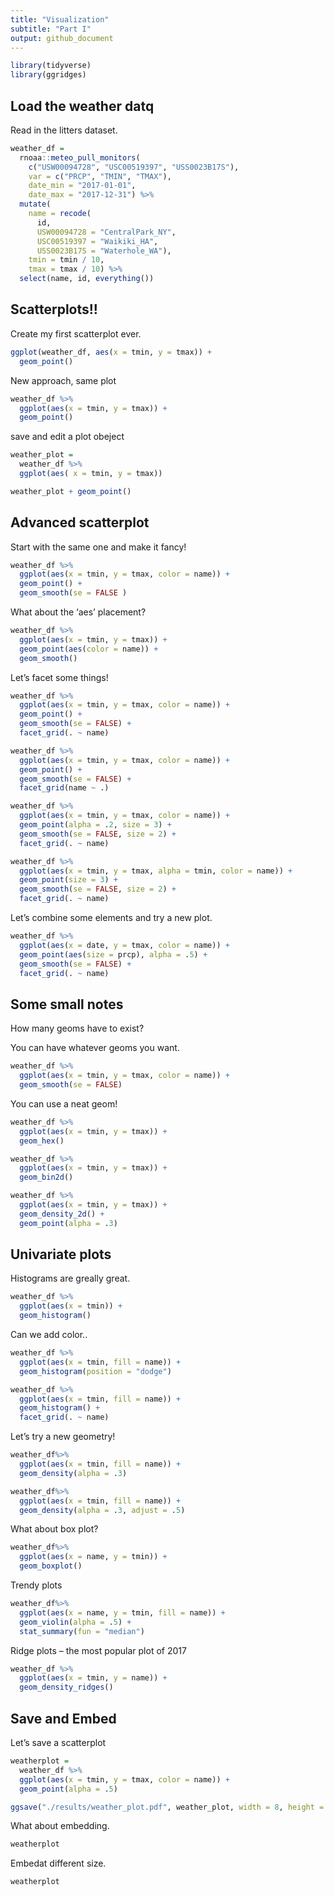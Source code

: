 ```yaml
---
title: "Visualization"
subtitle: "Part I"
output: github_document
---
```


```r
library(tidyverse)
library(ggridges)
```



## Load the weather datq

Read in the litters dataset.

```r
weather_df = 
  rnoaa::meteo_pull_monitors(
    c("USW00094728", "USC00519397", "USS0023B17S"),
    var = c("PRCP", "TMIN", "TMAX"), 
    date_min = "2017-01-01",
    date_max = "2017-12-31") %>%
  mutate(
    name = recode(
      id, 
      USW00094728 = "CentralPark_NY", 
      USC00519397 = "Waikiki_HA",
      USS0023B17S = "Waterhole_WA"),
    tmin = tmin / 10,
    tmax = tmax / 10) %>%
  select(name, id, everything())
```

## Scatterplots!!

Create my first scatterplot ever.

```r
ggplot(weather_df, aes(x = tmin, y = tmax)) + 
  geom_point()
```

New approach, same plot

```r
weather_df %>%
  ggplot(aes(x = tmin, y = tmax)) + 
  geom_point()
```

save and edit a plot obeject

```r
weather_plot = 
  weather_df %>%
  ggplot(aes( x = tmin, y = tmax))

weather_plot + geom_point()
```

## Advanced scatterplot

Start with the same one and make it fancy!

```r
weather_df %>%
  ggplot(aes(x = tmin, y = tmax, color = name)) +
  geom_point() + 
  geom_smooth(se = FALSE )
```


What about the 'aes' placement?

```r
weather_df %>%
  ggplot(aes(x = tmin, y = tmax)) +
  geom_point(aes(color = name)) +
  geom_smooth()
```

Let's facet some things!

```r
weather_df %>%
  ggplot(aes(x = tmin, y = tmax, color = name)) +
  geom_point() +
  geom_smooth(se = FALSE) +
  facet_grid(. ~ name)
```

```r
weather_df %>%
  ggplot(aes(x = tmin, y = tmax, color = name)) +
  geom_point() +
  geom_smooth(se = FALSE) +
  facet_grid(name ~ .)
```

```r
weather_df %>%
  ggplot(aes(x = tmin, y = tmax, color = name)) +
  geom_point(alpha = .2, size = 3) +
  geom_smooth(se = FALSE, size = 2) +
  facet_grid(. ~ name)
```


```r
weather_df %>%
  ggplot(aes(x = tmin, y = tmax, alpha = tmin, color = name)) +
  geom_point(size = 3) +
  geom_smooth(se = FALSE, size = 2) +
  facet_grid(. ~ name)
```

Let's combine some elements and try a new plot.

```r
weather_df %>%
  ggplot(aes(x = date, y = tmax, color = name)) +
  geom_point(aes(size = prcp), alpha = .5) +
  geom_smooth(se = FALSE) +
  facet_grid(. ~ name)
```

## Some small notes

How many geoms have to exist?

You can have whatever geoms you want. 

```r
weather_df %>%
  ggplot(aes(x = tmin, y = tmax, color = name)) +
  geom_smooth(se = FALSE)
```


You can use a neat geom!

```r
weather_df %>%
  ggplot(aes(x = tmin, y = tmax)) +
  geom_hex()
```

```r
weather_df %>%
  ggplot(aes(x = tmin, y = tmax)) +
  geom_bin2d()
```

```r
weather_df %>%
  ggplot(aes(x = tmin, y = tmax)) +
  geom_density_2d() +
  geom_point(alpha = .3)
```


## Univariate plots

Histograms are greally great.

```r
weather_df %>%
  ggplot(aes(x = tmin)) + 
  geom_histogram()
```

Can we add color..

```r
weather_df %>%
  ggplot(aes(x = tmin, fill = name)) + 
  geom_histogram(position = "dodge")
```

```r
weather_df %>%
  ggplot(aes(x = tmin, fill = name)) + 
  geom_histogram() +
  facet_grid(. ~ name)
```

Let's try a new geometry!

```r
weather_df%>%
  ggplot(aes(x = tmin, fill = name)) + 
  geom_density(alpha = .3)
```

```r
weather_df%>%
  ggplot(aes(x = tmin, fill = name)) + 
  geom_density(alpha = .3, adjust = .5)
```

What about box plot?

```r
weather_df%>%
  ggplot(aes(x = name, y = tmin)) +
  geom_boxplot()
```

Trendy plots

```r
weather_df%>%
  ggplot(aes(x = name, y = tmin, fill = name)) +
  geom_violin(alpha = .5) +
  stat_summary(fun = "median")
```

Ridge plots -- the most popular plot of 2017

```r
weather_df %>%
  ggplot(aes(x = tmin, y = name)) +
  geom_density_ridges()
```


## Save and Embed

Let's save a scatterplot

```r
weatherplot = 
  weather_df %>%
  ggplot(aes(x = tmin, y = tmax, color = name)) +
  geom_point(alpha = .5)

ggsave("./results/weather_plot.pdf", weather_plot, width = 8, height = 5)
```

What about embedding.

```r
weatherplot
```

Embedat different size.

```r
weatherplot
```










